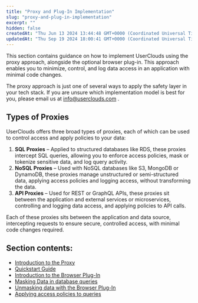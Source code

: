 ```yaml
---
title: "Proxy and Plug-In Implementation"
slug: "proxy-and-plug-in-implementation"
excerpt: ""
hidden: false
createdAt: "Thu Jun 13 2024 13:44:48 GMT+0000 (Coordinated Universal Time)"
updatedAt: "Thu Sep 19 2024 18:00:41 GMT+0000 (Coordinated Universal Time)"
---
```

This section contains guidance on how to implement UserClouds using the proxy approach, alongside the optional browser plug-in. This approach enables you to minimize, control, and log data access in an application with minimal code changes.

The proxy approach is just one of several ways to apply the safety layer in your tech stack. If you are unsure which implementation model is best for you, please email us at [info@userclouds.com](mailto:info@userclouds.com) .

## Types of Proxies

UserClouds offers three broad types of proxies, each of which can be used to control access and apply policies to your data:

1. **SQL Proxies** – Applied to structured databases like RDS, these proxies intercept SQL queries, allowing you to enforce access policies, mask or tokenize sensitive data, and log query activity.
2. **NoSQL Proxies** – Used with NoSQL databases like S3, MongoDB or DynamoDB, these proxies manage unstructured or semi-structured data, applying access policies and logging access, without transforming the data.
3. **API Proxies** – Used for REST or GraphQL APIs, these proxies sit between the application and external services or microservices, controlling and logging data access, and applying policies to API calls.

Each of these proxies sits between the application and data source, intercepting requests to ensure secure, controlled access, with minimal code changes required.

## Section contents:

- [Introduction to the Proxy](/docs/proxy-introduction)
- [Quickstart Guide](/docs/sql-shim)
- [Introduction to the Browser Plug-In](/docs/userclouds-browser-plug-in-documentation)
- [Masking Data in database queries](/docs/masking-data-using-the-sql-shim)
- [Unmasking data with the Browser Plug-In](/docs/unmasking-data-using-the-browser-plug-in)
- [Applying access policies to queries](/docs/applying-access-policies-to-queries)
